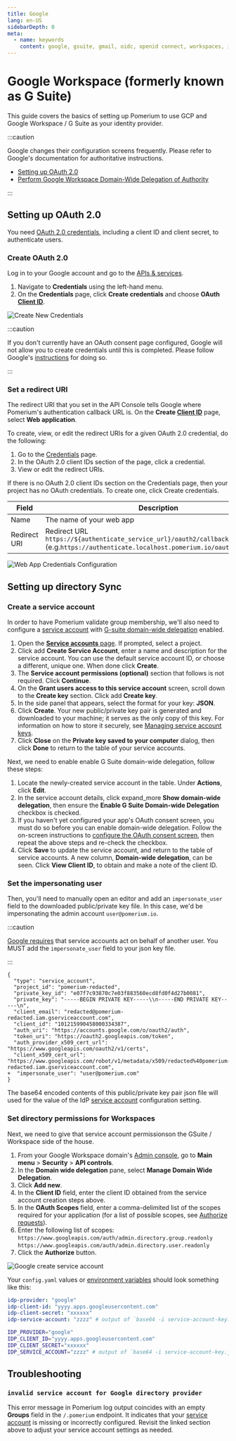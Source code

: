 ```yaml
---
title: Google
lang: en-US
sidebarDepth: 0
meta:
  - name: keywords
    content: google, gsuite, gmail, oidc, openid connect, workspaces, identity provider, idp
---
```



# Google Workspace (formerly known as G Suite)

This guide covers the basics of setting up Pomerium to use GCP and Google Workspace / G Suite as your identity provider.

:::caution

Google changes their configuration screens frequently. Please refer to Google's documentation for authoritative instructions.

- [Setting up OAuth 2.0](https://developers.google.com/identity/protocols/oauth2/openid-connect)
- [Perform Google Workspace Domain-Wide Delegation of Authority](https://developers.google.com/admin-sdk/directory/v1/guides/delegation)

:::

## Setting up OAuth 2.0

You need [OAuth 2.0 credentials](https://developers.google.com/identity/protocols/oauth2/openid-connect), including a client ID and client secret, to authenticate users.

### Create OAuth 2.0

Log in to your Google account and go to the [APIs & services](https://console.developers.google.com/projectselector/apis/credentials).

1. Navigate to **Credentials** using the left-hand menu.
2. On the **Credentials** page, click **Create credentials** and choose **OAuth [Client ID]**.

![Create New Credentials](./img/google/google-credentials.png)

:::caution

If you don't currently have an OAuth consent page configured, Google will not allow you to create credentials until this is completed. Please follow Google's [instructions](https://developers.google.com/identity/protocols/oauth2/openid-connect#consentpageexperience) for doing so.

:::

### Set a redirect URI

The redirect URI that you set in the API Console tells Google where Pomerium's authentication callback URL is. On the **Create [Client ID]** page, select **Web application**.

To create, view, or edit the redirect URIs for a given OAuth 2.0 credential, do the following:

1. Go to the [Credentials](https://console.developers.google.com/apis/credentials) page.
2. In the OAuth 2.0 client IDs section of the page, click a credential.
3. View or edit the redirect URIs.

If there is no OAuth 2.0 client IDs section on the Credentials page, then your project has no OAuth credentials. To create one, click Create credentials.

Field        | Description
------------ | ------------------------------------------------------------------------
Name         | The name of your web app
Redirect URI | Redirect URL `https://${authenticate_service_url}/oauth2/callback` (e.g.`https://authenticate.localhost.pomerium.io/oauth2/callback`)

![Web App Credentials Configuration](./img/google/google-create-client-id-config.png)

## Setting up directory Sync

### Create a service account

In order to have Pomerium validate group membership, we'll also need to configure a [service account](https://console.cloud.google.com/iam-admin/serviceaccounts) with [G-suite domain-wide delegation](https://developers.google.com/admin-sdk/directory/v1/guides/delegation) enabled.

1. Open the [**Service accounts** page](https://console.developers.google.com/iam-admin/serviceaccounts). If prompted, select a project.
2. Click add **Create Service Account**, enter a name and description for the service account. You can use the default service account ID, or choose a different, unique one. When done click **Create**.
3. The **Service account permissions (optional)** section that follows is not required. Click **Continue**.
4. On the **Grant users access to this service account** screen, scroll down to the **Create key** section. Click add **Create key**.
5. In the side panel that appears, select the format for your key: **JSON**.
6. Click **Create**. Your new public/private key pair is generated and downloaded to your machine; it serves as the only copy of this key. For information on how to store it securely, see [Managing service account keys](https://cloud.google.com/iam/docs/understanding-service-accounts#managing_service_account_keys).
7. Click **Close** on the **Private key saved to your computer** dialog, then click **Done** to return to the table of your service accounts.

Next, we need to enable enable G Suite domain-wide delegation, follow these steps:

1. Locate the newly-created service account in the table. Under **Actions**, click **Edit**.
2. In the service account details, click expand_more **Show domain-wide delegation**, then ensure the **Enable G Suite Domain-wide Delegation** checkbox is checked.
3. If you haven't yet configured your app's OAuth consent screen, you must do so before you can enable domain-wide delegation. Follow the on-screen instructions to [configure the OAuth consent screen](https://support.google.com/cloud/answer/10311615?hl=en&ref_topic=3473162#), then repeat the above steps and re-check the checkbox.
4. Click **Save** to update the service account, and return to the table of service accounts. A new column, **Domain-wide delegation**, can be seen. Click **View Client ID**, to obtain and make a note of the client ID.

### Set the impersonating user


Then, you'll need to manually open an editor and add an `impersonate_user` field to the downloaded public/private key file. In this case, we'd be impersonating the admin account `user@pomerium.io`.

:::caution

[Google requires](https://stackoverflow.com/questions/48585700/is-it-possible-to-call-apis-from-service-account-without-acting-on-behalf-of-a-u/48601364#48601364) that service accounts act on behalf of another user. You MUST add the `impersonate_user` field to your json key file.

:::

```git
{
  "type": "service_account",
  "project_id": "pomerium-redacted",
  "private_key_id": "e07f7c93870c7e03f883560ecd8fd0f4d27b0081",
  "private_key": "-----BEGIN PRIVATE KEY-----\\n-----END PRIVATE KEY-----\n",
  "client_email": "redacted@pomerium-redacted.iam.gserviceaccount.com",
  "client_id": "101215990458000334387",
  "auth_uri": "https://accounts.google.com/o/oauth2/auth",
  "token_uri": "https://oauth2.googleapis.com/token",
  "auth_provider_x509_cert_url": "https://www.googleapis.com/oauth2/v1/certs",
  "client_x509_cert_url": "https://www.googleapis.com/robot/v1/metadata/x509/redacted%40pomerium-redacted.iam.gserviceaccount.com",
+  "impersonate_user": "user@pomerium.com"
}
```

The base64 encoded contents of this public/private key pair json file will used for the value of the IdP [service account] configuration setting.

### Set directory permissions for Workspaces

Next, we need to give that service account permissionson the GSuite / Workspace side of the house.

1. From your Google Workspace domain's [Admin console](http://admin.google.com/), go to **Main menu** > **Security** > **API controls**.
2. In the **Domain wide delegation** pane, select **Manage Domain Wide Delegation**.
3. Click **Add new**.
4. In the **Client ID** field, enter the client ID obtained from the service account creation steps above.
5. In the **OAuth Scopes** field, enter a comma-delimited list of the scopes required for your application (for a list of possible scopes, see [Authorize requests](https://developers.google.com/admin-sdk/directory/v1/guides/authorizing)).
6. Enter the following list of scopes: `https://www.googleapis.com/auth/admin.directory.group.readonly` `https://www.googleapis.com/auth/admin.directory.user.readonly`
7. Click the **Authorize** button.

![Google create service account](./img/google/google-gsuite-add-scopes.png)


Your `config.yaml` values or [environment variables] should look something like this:

<Tabs>
<TabItem value="config.yaml" label="config.yaml">

```yaml
idp-provider: "google"
idp-client-id: "yyyy.apps.googleusercontent.com"
idp-client-secret: "xxxxxx"
idp-service-account: "zzzz" # output of `base64 -i service-account-key.json`, with impersonate_user set.
```

</TabItem>
<TabItem value="Environment Variables" label="Environment Variables">

```bash
IDP_PROVIDER="google"
IDP_CLIENT_ID="yyyy.apps.googleusercontent.com"
IDP_CLIENT_SECRET="xxxxxx"
IDP_SERVICE_ACCOUNT="zzzz" # output of `base64 -i service-account-key.json`, with impersonate_user set.
```

</TabItem>
</Tabs>

## Troubleshooting

### `invalid service account for Google directory provider`

This error message in Pomerium log output coincides with an empty **Groups** field in the `/.pomerium` endpoint. It indicates that your [service account](#create-a-service-account) is missing or incorrectly configured. Revisit the linked section above to adjust your service account settings as needed.

[client id]: /docs/reference/identity-provider-client-id
[client secret]: /docs/reference/identity-provider-client-secret
[environment variables]: https://en.wikipedia.org/wiki/Environment_variable
[oauth2]: https://oauth.net/2/
[openid connect]: https://en.wikipedia.org/wiki/OpenID_Connect
[service account]: /docs/reference/identity-provider-service-account
